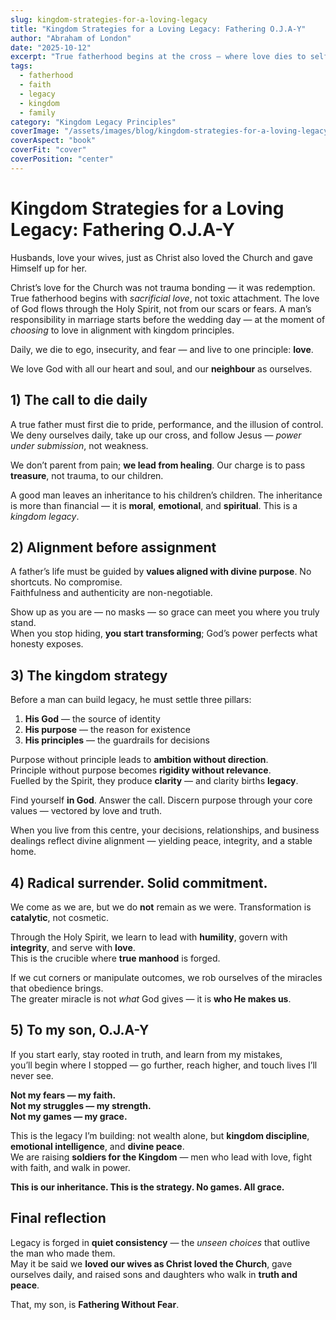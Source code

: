 ```yaml
---
slug: kingdom-strategies-for-a-loving-legacy
title: "Kingdom Strategies for a Loving Legacy: Fathering O.J.A-Y"
author: "Abraham of London"
date: "2025-10-12"
excerpt: "True fatherhood begins at the cross — where love dies to self and lives for legacy. This is the blueprint for men who refuse to pass down trauma and choose to build enduring kingdom legacies."
tags:
  - fatherhood
  - faith
  - legacy
  - kingdom
  - family
category: "Kingdom Legacy Principles"
coverImage: "/assets/images/blog/kingdom-strategies-for-a-loving-legacy.jpg"
coverAspect: "book"
coverFit: "cover"
coverPosition: "center"
---
```


# Kingdom Strategies for a Loving Legacy: Fathering O.J.A-Y

<Verse cite="Ephesians 5:25">
  Husbands, love your wives, just as Christ also loved the Church and gave Himself up for her.
</Verse>

Christ’s love for the Church was not trauma bonding — it was redemption.  
True fatherhood begins with *sacrificial love*, not toxic attachment. The love of God flows through the Holy Spirit, not from our scars or fears. A man’s responsibility in marriage starts before the wedding day — at the moment of *choosing* to love in alignment with kingdom principles.

<PullLine subtle>
  Daily, we die to ego, insecurity, and fear — and live to one principle: <strong>love</strong>.
</PullLine>

We love God with all our heart and soul, and our **neighbour** as ourselves.

<Rule />

## 1) The call to die daily

A true father must first die to pride, performance, and the illusion of control.  
We deny ourselves daily, take up our cross, and follow Jesus — *power under submission*, not weakness.

We don’t parent from pain; **we lead from healing**. Our charge is to pass **treasure**, not trauma, to our children.

<Verse cite="Proverbs 13:22">
  A good man leaves an inheritance to his children’s children.
</Verse>

<Note tone="key" title="Legacy lens">
  The inheritance is more than financial — it is <strong>moral</strong>, <strong>emotional</strong>, and <strong>spiritual</strong>. This is a <em>kingdom legacy</em>.
</Note>

<Rule />

## 2) Alignment before assignment

A father’s life must be guided by **values aligned with divine purpose**. No shortcuts. No compromise.  
Faithfulness and authenticity are non-negotiable.

Show up as you are — no masks — so grace can meet you where you truly stand.  
When you stop hiding, **you start transforming**; God’s power perfects what honesty exposes.

<Rule />

## 3) The kingdom strategy

Before a man can build legacy, he must settle three pillars:

1. **His God** — the source of identity  
2. **His purpose** — the reason for existence  
3. **His principles** — the guardrails for decisions

Purpose without principle leads to **ambition without direction**.  
Principle without purpose becomes **rigidity without relevance**.  
Fuelled by the Spirit, they produce **clarity** — and clarity births **legacy**.

<PullLine>
  Find yourself <strong>in God</strong>. Answer the call. Discern purpose through your core values — vectored by love and truth.
</PullLine>

When you live from this centre, your decisions, relationships, and business dealings reflect divine alignment — yielding peace, integrity, and a stable home.

<Rule />

## 4) Radical surrender. Solid commitment.

We come as we are, but we do **not** remain as we were. Transformation is **catalytic**, not cosmetic.

Through the Holy Spirit, we learn to lead with **humility**, govern with **integrity**, and serve with **love**.  
This is the crucible where **true manhood** is forged.

If we cut corners or manipulate outcomes, we rob ourselves of the miracles that obedience brings.  
The greater miracle is not *what* God gives — it is **who He makes us**.

<Rule />

## 5) To my son, O.J.A-Y

If you start early, stay rooted in truth, and learn from my mistakes,  
you’ll begin where I stopped — go further, reach higher, and touch lives I’ll never see.

<PullLine>
  <strong>Not my fears — my faith.</strong><br />
  <strong>Not my struggles — my strength.</strong><br />
  <strong>Not my games — my grace.</strong>
</PullLine>

This is the legacy I’m building: not wealth alone, but **kingdom discipline**, **emotional intelligence**, and **divine peace**.  
We are raising **soldiers for the Kingdom** — men who lead with love, fight with faith, and walk in power.

<PullLine subtle>
  <strong>This is our inheritance. This is the strategy. No games. All grace.</strong>
</PullLine>

<Rule />

## Final reflection

Legacy is forged in **quiet consistency** — the *unseen choices* that outlive the man who made them.  
May it be said we **loved our wives as Christ loved the Church**, gave ourselves daily, and raised sons and daughters who walk in **truth and peace**.

That, my son, is **Fathering Without Fear**.

<ResourcesCTA preset="fatherhood" />

